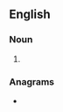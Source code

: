 {{also|won tons}}
==English==

===Noun===
{{head|en|noun plural form}}

# {{plural of|wonton|lang=en}}

===Anagrams===
* {{anagrams|en|Townson}}